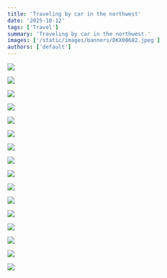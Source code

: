 ```yaml
---
title: 'Traveling by car in the northwest'
date: '2025-10-12'
tags: ['Travel']
summary: 'Traveling by car in the northwest.'
images: ['/static/images/banners/DKX00682.jpeg']
authors: ['default']
---
```


![](https://cxhello.oss-cn-beijing.aliyuncs.com/image/20251012214307175.jpg)

![](https://cxhello.oss-cn-beijing.aliyuncs.com/image/20251012214859634.jpeg)

![](https://cxhello.oss-cn-beijing.aliyuncs.com/image/20251012214935766.jpeg)

![](https://cxhello.oss-cn-beijing.aliyuncs.com/image/20251012215016698.jpeg)

![](https://cxhello.oss-cn-beijing.aliyuncs.com/image/20251012215049806.jpeg)

![](https://cxhello.oss-cn-beijing.aliyuncs.com/image/20251012215131511.jpeg)

![](https://cxhello.oss-cn-beijing.aliyuncs.com/image/20251012215201954.jpeg)

![](https://cxhello.oss-cn-beijing.aliyuncs.com/image/20251012215344177.jpeg)

![](https://cxhello.oss-cn-beijing.aliyuncs.com/image/20251012215418538.jpeg)

![](https://cxhello.oss-cn-beijing.aliyuncs.com/image/20251012215437460.jpeg)

![](https://cxhello.oss-cn-beijing.aliyuncs.com/image/20251012215506943.jpeg)

![](https://cxhello.oss-cn-beijing.aliyuncs.com/image/20251012215525940.jpeg)

![](https://cxhello.oss-cn-beijing.aliyuncs.com/image/20251012215547991.jpeg)

![](https://cxhello.oss-cn-beijing.aliyuncs.com/image/20251012215605585.jpeg)

![](https://cxhello.oss-cn-beijing.aliyuncs.com/image/20251012215620711.jpeg)

![](https://cxhello.oss-cn-beijing.aliyuncs.com/image/20251012215633288.jpeg)
